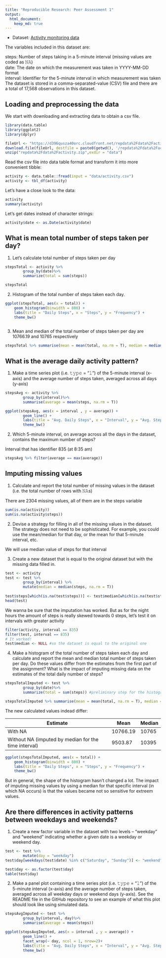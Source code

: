 ```yaml
---
title: "Reproducible Research: Peer Assessment 1"
output: 
  html_document:
    keep_md: true
---
```


* Dataset: [Activity monitoring data](https://d396qusza40orc.cloudfront.net/repdata%2Fdata%2Factivity.zip) 

The variables included in this dataset are:

steps: Number of steps taking in a 5-minute interval (missing values are coded as 𝙽𝙰) </br>
date: The date on which the measurement was taken in YYYY-MM-DD format </br>
interval: Identifier for the 5-minute interval in which measurement was taken </br>
The dataset is stored in a comma-separated-value (CSV) file and there are a total of 17,568 observations in this dataset. 

## Loading and preprocessing the data
We start with downloading and extracting data to obtain a csv file.

```r
library(data.table)
library(ggplot2)
library(dplyr)

fileUrl <- "https://d396qusza40orc.cloudfront.net/repdata%2Fdata%2Factivity.zip"
download.file(fileUrl, destfile = paste0(getwd(), '/repdata%2Fdata%2Factivity.zip'), method = "curl")
unzip("repdata%2Fdata%2Factivity.zip",exdir = "data")
```

Read the csv file into data table format and transform it into more convenient tibble: 
```r
activity <- data.table::fread(input = "data/activity.csv")
activity <- tbl_df(activity) 
```

Let's have a close look to the data: 

```r
activity
summary(activity)
```

Let's get dates instead of character strings: 

```r
activity$date <- as.Date(activity$date)
```

## What is mean total number of steps taken per day?

1. Let's calculate total number of steps taken per day

```r
stepsTotal <- activity %>% 
        group_by(date)%>%
        summarize(total = sum(steps))

stepsTotal      
```

2. Histogram of the total number of steps taken each day. 

```r
ggplot(stepsTotal, aes(x = total)) +
    geom_histogram(binwidth = 800) +
    labs(title = "Daily Steps", x = "Steps", y = "Frequency") + 
    theme_bw()
        
```

3. Mean and median of the total number of steps taken per day are 10766.19 and 10765 respectively 
```r
stepsTotal %>% summarise(mean = mean(total, na.rm = T), median = median(total, na.rm = T))
```

## What is the average daily activity pattern?

1. Make a time series plot (i.e. 𝚝𝚢𝚙𝚎 = "𝚕") of the 5-minute interval (x-axis) and the average number of steps taken, averaged across all days (y-axis)

```r
stepsAvg <- activity %>%
        group_by(interval)%>%
        summarise(average = mean(steps, na.rm = T))

ggplot(stepsAvg, aes(x = interval , y = average)) + 
        geom_line() + 
        labs(title = "Avg. Daily Steps", x = "Interval", y = "Avg. Steps per day") +
        theme_bw()
```

2. Which 5-minute interval, on average across all the days in the dataset, contains the maximum number of steps?

Interval that has identifier 835 (at 8:35 am)
```r
stepsAvg %>% filter(average == max(average))

```


## Imputing missing values

1. Calculate and report the total number of missing values in the dataset (i.e. the total number of rows with 𝙽𝙰s)

There are 2304 missing values, all of them are in the steps variable
```r
sum(is.na(activity))
sum(is.na(activity$steps))
```

2. Devise a strategy for filling in all of the missing values in the dataset. The strategy does not need to be sophisticated. For example, you could use the mean/median for that day, or the mean for that 5-minute interval, etc.

We will use median value of steps for that interval


3. Create a new dataset that is equal to the original dataset but with the missing data filled in.
``` r

test <- activity 
test <- test %>% 
        group_by(interval) %>%
        mutate(median = median(steps, na.rm = T)) 
       
test$steps[which(is.na(test$steps))] <- test$median[which(is.na(test$steps))] 
head(test) 
```
We wanna be sure that the imputation has worked. But as for the night hours the amount of steps is really skewed towards 0 steps, let's test it on intervals with greater activity

```r
filter(activity, interval == 835)
filter(test, interval == 835)
# It worked! 
test$median <- NULL #so the dataset is equal to the original one

```

4. Make a histogram of the total number of steps taken each day and calculate and report the mean and median total number of steps taken per day. Do these values differ from the estimates from the first part of the assignment? What is the impact of imputing missing data on the estimates of the total daily number of steps?

```r
stepsTotalImputed <- test %>% 
        group_by(date)%>%
        summarize(total = sum(steps)) #preliminary step for the histogram

stepsTotalImputed %>% summarise(mean = mean(total, na.rm = T), median = median(total, na.rm = T))
```

The new calculated values indead differ:

Estimate | Mean | Median
--- | --- | ---
With NA | 10766.19 | 10765
Without NA (imputed by median for the time interval) | 9503.87 | 10395

```r

ggplot(stepsTotalImputed, aes(x = total)) +
    geom_histogram(binwidth = 800) +
    labs(title = "Daily Steps", x = "Steps", y = "Frequency") + 
    theme_bw()
```

But in general, the shape of the histogram hasn't changed a lot. The impact of imputing missing values by using a median for that specific interval (in which NA occurs) is that the values became not so sensitive for extreem values. 

## Are there differences in activity patterns between weekdays and weekends?

1. Create a new factor variable in the dataset with two levels – “weekday” and “weekend” indicating whether a given date is a weekday or weekend day.

```r
test <- test %>%
        mutate(day = "weekday")
test$day[weekdays(test$date) %in% c("Saturday", "Sunday")] <- "weekend" 

test$day <- as.factor(test$day)
table(test$day)
```

2. Make a panel plot containing a time series plot (i.e. 𝚝𝚢𝚙𝚎 = "𝚕") of the 5-minute interval (x-axis) and the average number of steps taken, averaged across all weekday days or weekend days (y-axis). See the README file in the GitHub repository to see an example of what this plot should look like using simulated data.

```r

stepsAvgImputed <- test %>%
        group_by(interval, day)%>%
        summarise(average = mean(steps))

ggplot(stepsAvgImputed, aes(x = interval , y = average)) + 
        geom_line() + 
        facet_wrap(~ day, ncol = 1, nrow=2)+
        labs(title = "Avg. Daily Steps", x = "Interval", y = "Avg. Steps per day") +
        theme_bw()

```